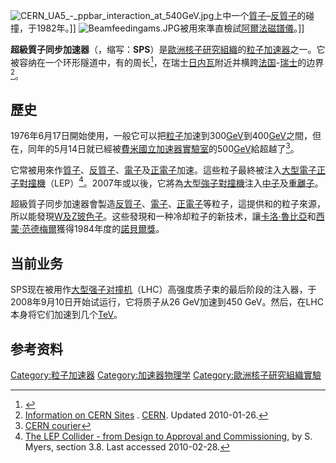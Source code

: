 [[File:CERN_UA5_-_ppbar_interaction_at_540GeV.jpg|thumb]]上{{le|UA5實驗|UA5 experiment}}中一个[[質子|質子]]–[[反質子|反質子]]的碰撞，于1982年。]]
[[File:Beamfeedingams.JPG|thumb]]被用來準直檢試[[阿爾法磁譜儀|阿爾法磁譜儀]]。]]

'''超級質子同步加速器'''（'''{{lang|en|Super Proton Synchrotron}}'''，缩写：'''SPS'''）是[[歐洲核子研究組織|歐洲核子研究組織]]的[[粒子加速器|粒子加速器]]之一。它被容纳在一个环形隧道中，有{{convert|6.9|km|mi}}的周长<ref>{{Cite web |url=http://ab-dep-op-sps.web.cern.ch/ab-dep-op-sps/SPS_Presentation.htm |title=SPS Presentation at AB-OP-SPS Home Page |access-date=2015-10-15 |archive-url=https://web.archive.org/web/20111005040903/http://ab-dep-op-sps.web.cern.ch/ab-dep-op-sps/SPS_Presentation.htm |archive-date=2011-10-05 |dead-url=yes }}</ref>，在瑞士[[日内瓦|日内瓦]]附近并横跨[[法国|法国]]-[[瑞士|瑞士]]的边界<ref>[http://building.web.cern.ch/building/ Information on CERN Sites] {{webarchive|url=https://archive.is/20120708071016/http://building.web.cern.ch/building/ |date=2012-07-08 }}. [[CERN|CERN]]. Updated 2010-01-26.</ref>。

== 歷史 ==
1976年6月17日開始使用，一般它可以把[[粒子|粒子]]加速到300[[電子伏特|GeV]]到400[[電子伏特|GeV]]之間，但在，同年的5月14日就已經被[[費米國立加速器實驗室|費米國立加速器實驗室]]的500[[電子伏特|GeV]]給超越了<ref>[http://cerncourier.com/cws/article/cern/28470 CERN courier]</ref>。

它常被用來作[[質子|質子]]、[[反質子|反質子]]、[[電子|電子]]及[[正電子|正電子]]加速。這些粒子最終被注入[[大型電子正子對撞機|大型電子正子對撞機]]（LEP）<ref>[http://sl-div.web.cern.ch/sl-div/history/lep_doc.html#3.8 The LEP Collider - from Design to Approval and Commissioning], by S. Myers, section 3.8. Last accessed 2010-02-28.</ref>。2007年或以後，它將為[[大型強子對撞機|大型強子對撞機]]注入[[中子|中子]]及[[夸克-膠子漿|重離子]]。

超級質子同步加速器會製造[[反質子|反質子]]、[[電子|電子]]、[[正電子|正電子]]等粒子，這提供{{le|UA1實驗|UA1 experiment}}和{{le|UA2實驗|UA2 experiment}}的粒子來源，所以能發現[[W及Z玻色子|W及Z玻色子]]。这些發現和一种冷却粒子的新技术，讓[[卡洛·魯比亞|卡洛·魯比亞]]和[[西蒙·范德梅爾|西蒙·范德梅爾]]獲得1984年度的[[諾貝爾獎|諾貝爾獎]]。

== 当前业务 ==
SPS现在被用作[[大型强子对撞机|大型强子对撞机]]（LHC）高强度质子束的最后阶段的注入器，于2008年9月10日开始试运行，它将质子从26 GeV加速到450 GeV。然后，在LHC本身将它们加速到几个[[電子伏特|TeV]]。

== 参考资料 ==
{{reflist}}
{{CERN}}
[[Category:粒子加速器|Category:粒子加速器]]
[[Category:加速器物理学|Category:加速器物理学]]
[[Category:歐洲核子研究組織實驗|Category:歐洲核子研究組織實驗]]